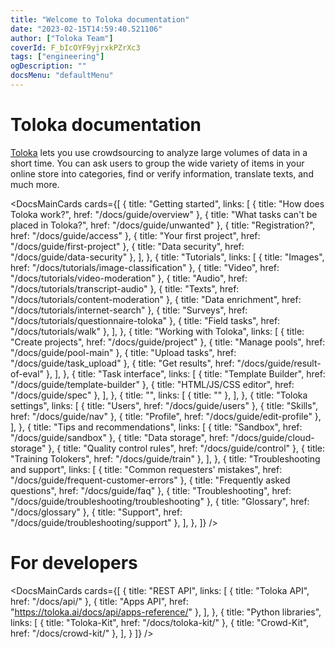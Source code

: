 ```yaml
---
title: "Welcome to Toloka documentation"
date: "2023-02-15T14:59:40.521106"
author: ["Toloka Team"]
coverId: F_bIcOYF9yjrxkPZrXc3
tags: ["engineering"]
ogDescription: ""
docsMenu: "defaultMenu"
---
```



# Toloka documentation

[Toloka](https://toloka.ai/) lets you use crowdsourcing to analyze large volumes of data in a short time. You can ask users to group the wide variety of items in your online store into categories, find or verify information, translate texts, and much more.

<DocsMainCards
  cards={[
    {
      title: "Getting started",
      links: [
        { title: "How does Toloka work?", href: "/docs/guide/overview" },
        { title: "What tasks can't be placed in Toloka?", href: "/docs/guide/unwanted" },
        { title: "Registration?", href: "/docs/guide/access" },
        { title: "Your first project", href: "/docs/guide/first-project" },
        { title: "Data security", href: "/docs/guide/data-security" },
      ],
    },
    {
      title: "Tutorials",
      links: [
        { title: "Images", href: "/docs/tutorials/image-classification" },
        { title: "Video", href: "/docs/tutorials/video-moderation" },
        { title: "Audio", href: "/docs/tutorials/transcript-audio" },
        { title: "Texts", href: "/docs/tutorials/content-moderation" },
        { title: "Data enrichment", href: "/docs/tutorials/internet-search" },
        { title: "Surveys", href: "/docs/tutorials/questionnaire-toloka" },
        { title: "Field tasks", href: "/docs/tutorials/walk" },
      ],
    },
    {
      title: "Working with Toloka",
      links: [
        { title: "Create projects", href: "/docs/guide/project" },
        { title: "Manage pools", href: "/docs/guide/pool-main" },
        { title: "Upload tasks", href: "/docs/guide/task_upload" },
        { title: "Get results", href: "/docs/guide/result-of-eval" },
      ],
    },
    {
      title: "Task interface",
      links: [
        { title: "Template Builder", href: "/docs/guide/template-builder" },
        { title: "HTML/JS/CSS editor", href: "/docs/guide/spec" },
      ],
    },
    {
      title: "",
      links: [
        { title: "" },
      ],
    },
    {
      title: "Toloka settings",
      links: [
        { title: "Users", href: "/docs/guide/users" },
        { title: "Skills", href: "/docs/guide/nav" },
        { title: "Profile", href: "/docs/guide/edit-profile" },
      ],
    },
    {
      title: "Tips and recommendations",
      links: [
        { title: "Sandbox", href: "/docs/guide/sandbox" },
        { title: "Data storage", href: "/docs/guide/cloud-storage" },
        { title: "Quality control rules", href: "/docs/guide/control" },
        { title: "Training Tolokers", href: "/docs/guide/train" },
      ],
    },
    {
      title: "Troubleshooting and support",
      links: [
        { title: "Common requesters' mistakes", href: "/docs/guide/frequent-customer-errors" },
        { title: "Frequently asked questions", href: "/docs/guide/faq" },
        { title: "Troubleshooting", href: "/docs/guide/troubleshooting/troubleshooting" },
        { title: "Glossary", href: "/docs/glossary" },
        { title: "Support", href: "/docs/guide/troubleshooting/support" },
      ],
    },
  ]}
/>

# For developers

<DocsMainCards
  cards={[
    {
      title: "REST API",
      links: [
        { title: "Toloka API", href: "/docs/api/" },
        { title: "Apps API", href: "https://toloka.ai/docs/api/apps-reference/" },
      ],
    },
    {
      title: "Python libraries",
      links: [
        { title: "Toloka-Kit", href: "/docs/toloka-kit/" },
        { title: "Crowd-Kit", href: "/docs/crowd-kit/" },
      ],
    }
  ]}
/>

<GlobalCommunity/>

<SocialMedia/>
